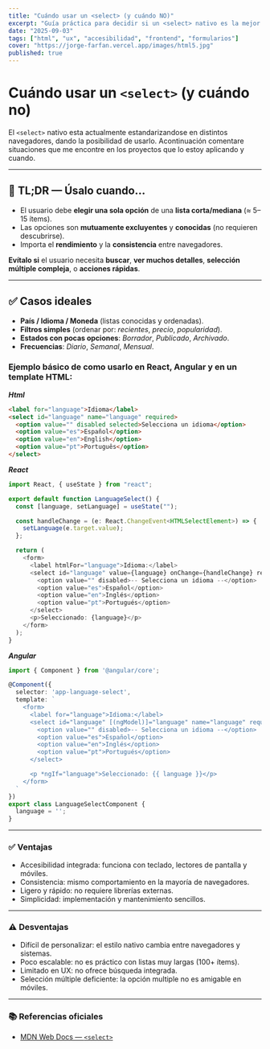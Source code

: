 ```yaml
---
title: "Cuándo usar un <select> (y cuándo NO)"
excerpt: "Guía práctica para decidir si un <select> nativo es la mejor opción, con accesibilidad, UX y ejemplos."
date: "2025-09-03"
tags: ["html", "ux", "accesibilidad", "frontend", "formularios"]
cover: "https://jorge-farfan.vercel.app/images/html5.jpg"
published: true
---
```



# Cuándo usar un `<select>` (y cuándo **no**)

El `<select>` nativo esta actualmente estandarizandose en distintos navegadores, dando la posibilidad de usarlo. Acontinuación comentare situaciones que me encontre en los proyectos que lo estoy aplicando y cuando.

---

## 🧠 TL;DR — Úsalo cuando…

- El usuario debe **elegir una sola opción** de una **lista corta/mediana** (≈ 5–15 ítems).  
- Las opciones son **mutuamente excluyentes** y **conocidas** (no requieren descubrirse).   
- Importa el **rendimiento** y la **consistencia** entre navegadores.  

**Evítalo si** el usuario necesita **buscar**, **ver muchos detalles**, **selección múltiple compleja**, o **acciones rápidas**.  

---

## ✅ Casos ideales

- **País / Idioma / Moneda** (listas conocidas y ordenadas).  
- **Filtros simples** (ordenar por: _recientes_, _precio_, _popularidad_).  
- **Estados con pocas opciones**: _Borrador_, _Publicado_, _Archivado_.  
- **Frecuencias**: _Diario_, _Semanal_, _Mensual_.  
  
### Ejemplo básico de como usarlo en React, Angular y en un template HTML:

***Html***

```html
<label for="language">Idioma</label>
<select id="language" name="language" required>
  <option value="" disabled selected>Selecciona un idioma</option>
  <option value="es">Español</option>
  <option value="en">English</option>
  <option value="pt">Português</option>
</select> 
```

***React***

```typescript
import React, { useState } from "react";

export default function LanguageSelect() {
  const [language, setLanguage] = useState("");

  const handleChange = (e: React.ChangeEvent<HTMLSelectElement>) => {
    setLanguage(e.target.value);
  };

  return (
    <form>
      <label htmlFor="language">Idioma:</label>
      <select id="language" value={language} onChange={handleChange} required>
        <option value="" disabled>-- Selecciona un idioma --</option>
        <option value="es">Español</option>
        <option value="en">Inglés</option>
        <option value="pt">Portugués</option>
      </select>
      <p>Seleccionado: {language}</p>
    </form>
  );
} 
```

***Angular***

```typescript
import { Component } from '@angular/core';

@Component({
  selector: 'app-language-select',
  template: `
    <form>
      <label for="language">Idioma:</label>
      <select id="language" [(ngModel)]="language" name="language" required>
        <option value="" disabled>-- Selecciona un idioma --</option>
        <option value="es">Español</option>
        <option value="en">Inglés</option>
        <option value="pt">Portugués</option>
      </select>

      <p *ngIf="language">Seleccionado: {{ language }}</p>
    </form>
  `
})
export class LanguageSelectComponent {
  language = '';
}
```

---

### ✅ Ventajas
- Accesibilidad integrada: funciona con teclado, lectores de pantalla y móviles.
- Consistencia: mismo comportamiento en la mayoría de navegadores.
- Ligero y rápido: no requiere librerías externas.
- Simplicidad: implementación y mantenimiento sencillos.

---

### ⚠️ Desventajas
- Difícil de personalizar: el estilo nativo cambia entre navegadores y sistemas.
- Poco escalable: no es práctico con listas muy largas (100+ ítems).
- Limitado en UX: no ofrece búsqueda integrada.
- Selección múltiple deficiente: la opción multiple no es amigable en móviles.

---

###  📚 Referencias oficiales
- [MDN Web Docs — `<select>`](https://developer.mozilla.org/es/docs/Web/HTML/Reference/Elements/select)

